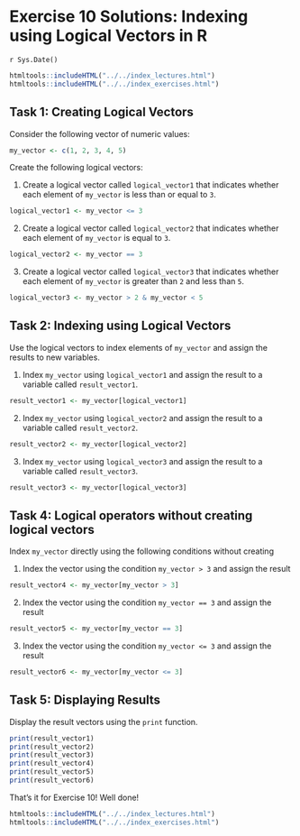 # Exercise 10 Solutions: Indexing using Logical Vectors in R
`r Sys.Date()`

```r
htmltools::includeHTML("../../index_lectures.html")
htmltools::includeHTML("../../index_exercises.html")
```



## Task 1: Creating Logical Vectors

Consider the following vector of numeric values:


```r
my_vector <- c(1, 2, 3, 4, 5)
```


Create the following logical vectors:

1. Create a logical vector called `logical_vector1` that indicates whether
   each element of `my_vector` is less than or equal to `3`.


```r
logical_vector1 <- my_vector <= 3
```

2. Create a logical vector called `logical_vector2` that indicates whether
   each element of `my_vector` is equal to `3`.


```r
logical_vector2 <- my_vector == 3
```

3. Create a logical vector called `logical_vector3` that indicates whether
   each element of `my_vector` is greater than `2` and less than `5`.


```r
logical_vector3 <- my_vector > 2 & my_vector < 5
```

## Task 2: Indexing using Logical Vectors


Use the logical vectors to index elements of `my_vector` and assign the
results to new variables.

1. Index `my_vector` using `logical_vector1` and assign the result to a
   variable called `result_vector1`.


```r
result_vector1 <- my_vector[logical_vector1]
```

2. Index `my_vector` using `logical_vector2` and assign the result to a
   variable called `result_vector2`.


```r
result_vector2 <- my_vector[logical_vector2]
```

3. Index `my_vector` using `logical_vector3` and assign the result to a
   variable called `result_vector3`.


```r
result_vector3 <- my_vector[logical_vector3]
```

## Task 4: Logical operators without creating logical vectors

Index `my_vector` directly using the following conditions without creating

1. Index the vector using the condition `my_vector > 3` and assign the result


```r
result_vector4 <- my_vector[my_vector > 3]
```

2. Index the vector using the condition `my_vector == 3` and assign the
   result


```r
result_vector5 <- my_vector[my_vector == 3]
```

3. Index the vector using the condition `my_vector <= 3` and assign the
   result


```r
result_vector6 <- my_vector[my_vector <= 3]
```

## Task 5: Displaying Results

Display the result vectors using the `print` function.


```r
print(result_vector1)
print(result_vector2)
print(result_vector3)
print(result_vector4)
print(result_vector5)
print(result_vector6)
```

That's it for Exercise 10! Well done!


```r
htmltools::includeHTML("../../index_lectures.html")
htmltools::includeHTML("../../index_exercises.html")
```

